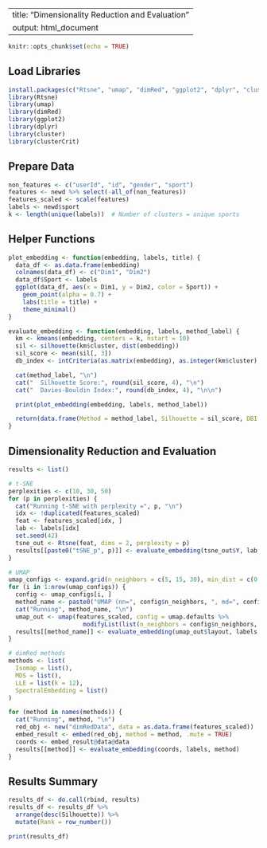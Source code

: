 
---
title: "Dimensionality Reduction and Evaluation"
output: html_document
---

```r
knitr::opts_chunk$set(echo = TRUE)
```

## Load Libraries

```r
install.packages(c("Rtsne", "umap", "dimRed", "ggplot2", "dplyr", "cluster", "clusterCrit"))
library(Rtsne)
library(umap)
library(dimRed)
library(ggplot2)
library(dplyr)
library(cluster)
library(clusterCrit)
```

## Prepare Data

```r
non_features <- c("userId", "id", "gender", "sport")
features <- newd %>% select(-all_of(non_features))
features_scaled <- scale(features)
labels <- newd$sport
k <- length(unique(labels))  # Number of clusters = unique sports
```

## Helper Functions

```r
plot_embedding <- function(embedding, labels, title) {
  data_df <- as.data.frame(embedding)
  colnames(data_df) <- c("Dim1", "Dim2")
  data_df$Sport <- labels
  ggplot(data_df, aes(x = Dim1, y = Dim2, color = Sport)) +
    geom_point(alpha = 0.7) +
    labs(title = title) +
    theme_minimal()
}

evaluate_embedding <- function(embedding, labels, method_label) {
  km <- kmeans(embedding, centers = k, nstart = 10)
  sil <- silhouette(km$cluster, dist(embedding))
  sil_score <- mean(sil[, 3])
  db_index <- intCriteria(as.matrix(embedding), as.integer(km$cluster), "Davies_Bouldin")$davies_bouldin

  cat(method_label, "\n")
  cat("  Silhouette Score:", round(sil_score, 4), "\n")
  cat("  Davies-Bouldin Index:", round(db_index, 4), "\n\n")

  print(plot_embedding(embedding, labels, method_label))

  return(data.frame(Method = method_label, Silhouette = sil_score, DBI = db_index))
}
```

## Dimensionality Reduction and Evaluation

```r
results <- list()

# t-SNE
perplexities <- c(10, 30, 50)
for (p in perplexities) {
  cat("Running t-SNE with perplexity =", p, "\n")
  idx <- !duplicated(features_scaled)
  feat <- features_scaled[idx, ]
  lab <- labels[idx]
  set.seed(42)
  tsne_out <- Rtsne(feat, dims = 2, perplexity = p)
  results[[paste0("tSNE_p", p)]] <- evaluate_embedding(tsne_out$Y, lab, paste("t-SNE (perplexity=", p, ")"))
}

# UMAP
umap_configs <- expand.grid(n_neighbors = c(5, 15, 30), min_dist = c(0.1, 0.5))
for (i in 1:nrow(umap_configs)) {
  config <- umap_configs[i, ]
  method_name <- paste0("UMAP (nn=", config$n_neighbors, ", md=", config$min_dist, ")")
  cat("Running", method_name, "\n")
  umap_out <- umap(features_scaled, config = umap.defaults %>%
                     modifyList(list(n_neighbors = config$n_neighbors, min_dist = config$min_dist)))
  results[[method_name]] <- evaluate_embedding(umap_out$layout, labels, method_name)
}

# dimRed methods
methods <- list(
  Isomap = list(),
  MDS = list(),
  LLE = list(k = 12),
  SpectralEmbedding = list()
)

for (method in names(methods)) {
  cat("Running", method, "\n")
  red_obj <- new("dimRedData", data = as.data.frame(features_scaled))
  embed_result <- embed(red_obj, method = method, .mute = TRUE)
  coords <- embed_result@data@data
  results[[method]] <- evaluate_embedding(coords, labels, method)
}
```

## Results Summary

```r
results_df <- do.call(rbind, results)
results_df <- results_df %>%
  arrange(desc(Silhouette)) %>%
  mutate(Rank = row_number())

print(results_df)
```
